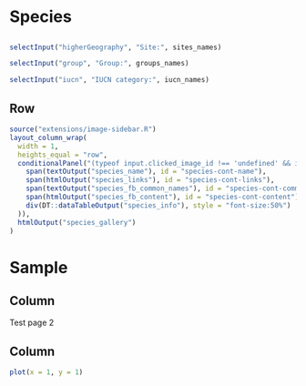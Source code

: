 # Species {orientation="columns" scrolling="true"}

## {.toolbar}

```r
selectInput("higherGeography", "Site:", sites_names)

selectInput("group", "Group:", groups_names)

selectInput("iucn", "IUCN category:", iucn_names)

```


## Row

```r
source("extensions/image-sidebar.R")
layout_column_wrap(
  width = 1,
  heights_equal = "row",
  conditionalPanel("(typeof input.clicked_image_id !== 'undefined' && input.clicked_image_id != '')", add_image_sidebar(
    span(textOutput("species_name"), id = "species-cont-name"),
    span(htmlOutput("species_links"), id = "species-cont-links"),
    span(textOutput("species_fb_common_names"), id = "species-cont-common"),
    span(htmlOutput("species_fb_content"), id = "species-cont-content"),
    div(DT::dataTableOutput("species_info"), style = "font-size:50%")
  )),
  htmlOutput("species_gallery")
)
```

# Sample {orientation="columns" scrolling="true"}

## Column

Test page 2

## Column 

```r
plot(x = 1, y = 1)
```